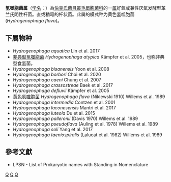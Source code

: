 {{Automatic taxobox
| taxon = Hydrogenophaga
| authority = Willams et al，1989
| type species = 黄色氢噬胞菌<br>''Hydrogenophaga flava''
| type species authority = (Niklewski, 1910) Willems et al., 1989
}}
'''氢噬胞菌属'''（[[学名|学名]]：{{lang|la|''Hydrogenophaga''}}）為[[伯克氏菌目|伯克氏菌目]][[叢毛單胞菌科|叢毛單胞菌科]]的一[[属|属]]好氧或兼性厌氧发酵型革兰氏阴性杆菌。直或稍弯的杆状菌。此属的模式种为黄色氢噬胞菌(''Hydrogenophaga flava'')。

==下属物种==
* ''Hydrogenophaga aquatica'' Lin et al. 2017
* [[非典型氢噬胞菌|非典型氢噬胞菌]] ''Hydrogenophaga atypica'' Kämpfer et al. 2005，也称非典型食氢菌。
* ''Hydrogenophaga bisanensis'' Yoon et al. 2008
* ''Hydrogenophaga borbori'' Choi et al. 2020
* ''Hydrogenophaga caeni'' Chung et al. 2007
* ''Hydrogenophaga crassostreae'' Baek et al. 2017
* ''Hydrogenophaga defluvii'' Kämpfer et al. 2005
* [[黄色氢噬胞菌|黄色氢噬胞菌]] ''Hydrogenophaga flava'' (Niklewski 1910) Willems et al. 1989
* ''Hydrogenophaga intermedia'' Contzen et al. 2001
* ''Hydrogenophaga laconesensis'' Mantri et al. 2017
* ''Hydrogenophaga luteola'' Du et al. 2015
* ''Hydrogenophaga palleronii'' (Davis 1970) Willems et al. 1989
* ''Hydrogenophaga pseudoflava'' (Auling et al. 1978) Willems et al. 1989
* ''Hydrogenophaga soli'' Yang et al. 2017
* ''Hydrogenophaga taeniospiralis'' (Lalucat et al. 1982) Willems et al. 1989


==參考文獻==
{{reflist}}
* LPSN - List of Prokaryotic names with Standing in Nomenclature

{{taxonbar}}

[[Category:革兰氏阴性菌|Q]]
[[Category:_丛毛单胞菌科|Q]]
[[Category:1989年描述的分类群|Q]]